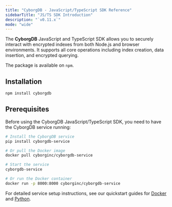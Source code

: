 ```yaml
---
title: "CyborgDB - JavaScript/TypeScript SDK Reference"
sidebarTitle: "JS/TS SDK Introduction"
description: "`v0.11.x`"
mode: "wide"
---
```


The **CyborgDB** JavaScript and TypeScript SDK allows you to securely interact with encrypted indexes from both Node.js and browser environments. It supports all core operations including index creation, data insertion, and encrypted querying.

The package is available on `npm`.

## Installation

```bash
npm install cyborgdb
```

## Prerequisites

Before using the CyborgDB JavaScript/TypeScript SDK, you need to have the CyborgDB service running:

```bash
# Install the CyborgDB service
pip install cyborgdb-service

# Or pull the Docker image
docker pull cyborginc/cyborgdb-service

# Start the service
cyborgdb-service

# Or run the Docker container
docker run -p 8000:8000 cyborginc/cyborgdb-service
```

For detailed service setup instructions, see our quickstart guides for [Docker](../guides/intro/quickstart-docker) and [Python](../guides/intro/quickstart-python).
